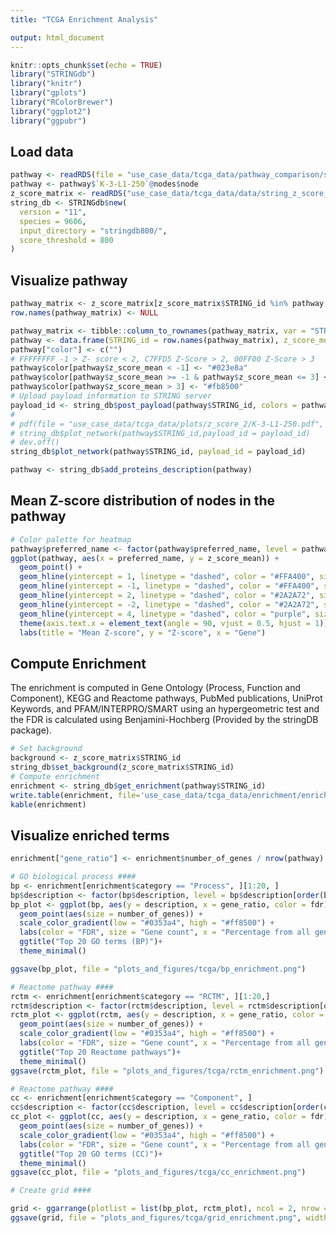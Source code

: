```yaml
---
title: "TCGA Enrichment Analysis"

output: html_document
---
```


```r
knitr::opts_chunk$set(echo = TRUE)
library("STRINGdb")
library("knitr")
library("gplots")
library("RColorBrewer")
library("ggplot2")
library("ggpubr")
```
## Load data
```r
pathway <- readRDS(file = "use_case_data/tcga_data/pathway_comparison/selected_pathway_z2.rds")
pathway <- pathway$`K-3-L1-250`@nodes$node
z_score_matrix <- readRDS("use_case_data/tcga_data/data/string_z_score_counts.rds")
string_db <- STRINGdb$new(
  version = "11",
  species = 9606,
  input_directory = "stringdb800/",
  score_threshold = 800
)
```

## Visualize pathway
```r
pathway_matrix <- z_score_matrix[z_score_matrix$STRING_id %in% pathway, ]
row.names(pathway_matrix) <- NULL

pathway_matrix <- tibble::column_to_rownames(pathway_matrix, var = "STRING_id")
pathway <- data.frame(STRING_id = row.names(pathway_matrix), z_score_mean = rowMeans(pathway_matrix[-1]))
pathway["color"] <- c("")
# FFFFFFFF -1 > Z- score < 2, C7FFD5 Z-Score > 2, 00FF00 Z-Score > 3
pathway$color[pathway$z_score_mean < -1] <- "#023e8a"
pathway$color[pathway$z_score_mean >= -1 & pathway$z_score_mean <= 3] <- "#FFFFFFFF"
pathway$color[pathway$z_score_mean > 3] <- "#fb8500"
# Upload payload information to STRING server
payload_id <- string_db$post_payload(pathway$STRING_id, colors = pathway$color)
#
# pdf(file = "use_case_data/tcga_data/plots/z_score_2/K-3-L1-250.pdf", width = 6, height = 7)
# string_db$plot_network(pathway$STRING_id,payload_id = payload_id)
# dev.off()
string_db$plot_network(pathway$STRING_id, payload_id = payload_id)

pathway <- string_db$add_proteins_description(pathway)
```

## Mean Z-score distribution of nodes in the pathway
```r
# Color palette for heatmap
pathway$preferred_name <- factor(pathway$preferred_name, level = pathway$preferred_name[order(pathway$z_score_mean)])
ggplot(pathway, aes(x = preferred_name, y = z_score_mean)) +
  geom_point() +
  geom_hline(yintercept = 1, linetype = "dashed", color = "#FFA400", size = 0.5) +
  geom_hline(yintercept = -1, linetype = "dashed", color = "#FFA400", size = 0.5) +
  geom_hline(yintercept = 2, linetype = "dashed", color = "#2A2A72", size = 0.7) +
  geom_hline(yintercept = -2, linetype = "dashed", color = "#2A2A72", size = 0.7) +
  geom_hline(yintercept = 4, linetype = "dashed", color = "purple", size = 1) +
  theme(axis.text.x = element_text(angle = 90, vjust = 0.5, hjust = 1)) +
  labs(title = "Mean Z-score", y = "Z-score", x = "Gene")
```

## Compute Enrichment
The enrichment is computed in Gene Ontology (Process, Function and Component), KEGG and Reactome pathways, PubMed publications, UniProt Keywords, and PFAM/INTERPRO/SMART using an hypergeometric test and the FDR is calculated using Benjamini-Hochberg (Provided by the   stringDB package).
```r
# Set background
background <- z_score_matrix$STRING_id
string_db$set_background(z_score_matrix$STRING_id)
# Compute enrichment
enrichment <- string_db$get_enrichment(pathway$STRING_id)
write.table(enrichment, file='use_case_data/tcga_data/enrichment/enrichmment_table.tsv', row.names = F, quote=FALSE, sep='\t')
kable(enrichment)
```
## Visualize enriched terms 
```r
enrichment["gene_ratio"] <- enrichment$number_of_genes / nrow(pathway)

# GO biological process ####
bp <- enrichment[enrichment$category == "Process", ][1:20, ]
bp$description <- factor(bp$description, level = bp$description[order(bp$gene_ratio)])
bp_plot <- ggplot(bp, aes(y = description, x = gene_ratio, color = fdr)) +
  geom_point(aes(size = number_of_genes)) +
  scale_color_gradient(low = "#0353a4", high = "#ff8500") +
  labs(color = "FDR", size = "Gene count", x = "Percentage from all genes in the pathway", y = "Biological process") +
  ggtitle("Top 20 GO terms (BP)")+
  theme_minimal()

ggsave(bp_plot, file = "plots_and_figures/tcga/bp_enrichment.png")

# Reactome pathway ####
rctm <- enrichment[enrichment$category == "RCTM", ][1:20,]
rctm$description <- factor(rctm$description, level = rctm$description[order(rctm$gene_ratio)])
rctm_plot <- ggplot(rctm, aes(y = description, x = gene_ratio, color = fdr)) +
  geom_point(aes(size = number_of_genes)) +
  scale_color_gradient(low = "#0353a4", high = "#ff8500") +
  labs(color = "FDR", size = "Gene count", x = "Percentage from all genes in the pathway", y = "Pathway") +
  ggtitle("Top 20 Reactome pathways")+
  theme_minimal()
ggsave(rctm_plot, file = "plots_and_figures/tcga/rctm_enrichment.png")

# Reactome pathway ####
cc <- enrichment[enrichment$category == "Component", ]
cc$description <- factor(cc$description, level = cc$description[order(cc$gene_ratio)])
cc_plot <- ggplot(cc, aes(y = description, x = gene_ratio, color = fdr)) +
  geom_point(aes(size = number_of_genes)) +
  scale_color_gradient(low = "#0353a4", high = "#ff8500") +
  labs(color = "FDR", size = "Gene count", x = "Percentage from all genes in the pathway", y = "Component") +
  ggtitle("Top 20 GO terms (CC)")+
  theme_minimal()
ggsave(cc_plot, file = "plots_and_figures/tcga/cc_enrichment.png")

# Create grid ####

grid <- ggarrange(plotlist = list(bp_plot, rctm_plot), ncol = 2, nrow = 1)
ggsave(grid, file = "plots_and_figures/tcga/grid_enrichment.png", width = 14, height = 7)

```







